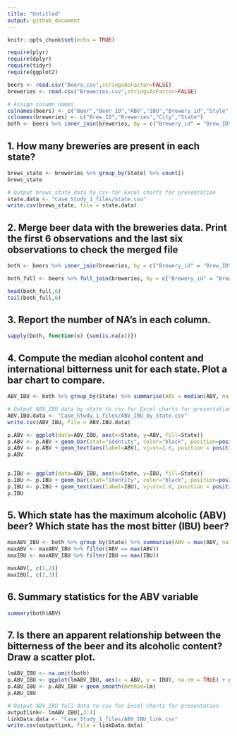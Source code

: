 ```yaml
---
title: "Untitled"
output: github_document
---
```


```r
knitr::opts_chunk$set(echo = TRUE)
```


```r
require(plyr)
require(dplyr)
require(tidyr)
require(ggplot2)

beers <- read.csv("Beers.csv",stringsAsFactor=FALSE)
breweries <- read.csv("Breweries.csv",stringsAsFactor=FALSE)

# Assign column names
colnames(beers) <- c("Beer","Beer_ID","ABV","IBU","Brewery_id","Style","Ounces")
colnames(breweries) <- c("Brew_ID","Breweries","City","State")
both <- beers %>% inner_join(breweries, by = c("Brewery_id" = "Brew_ID"))
```


## 1. How many breweries are present in each state?

``` r
brews_state <- breweries %>% group_by(State) %>% count()
brews_state

# Output brews_state data to csv for Excel charts for presentation
state.data <- "Case_Study_1_files/state.csv"
write.csv(brews_state, file = state.data)
```


## 2. Merge beer data with the breweries data. Print the first 6 observations and the last six observations to check the merged file

```r
both <- beers %>% inner_join(breweries, by = c("Brewery_id" = "Brew_ID"))

both_full <- beers %>% full_join(breweries, by = c("Brewery_id" = "Brew_ID"))

head(both_full,6)
tail(both_full,6)
```


## 3. Report the number of NA's in each column.

```r
sapply(both, function(x) {sum(is.na(x))})
```


## 4. Compute the median alcohol content and international bitterness unit for each state. Plot a bar chart to compare.

```r
ABV_IBU <- both %>% group_by(State) %>% summarise(ABV = median(ABV, na.rm = TRUE), IBU = median(IBU, na.rm = TRUE))

# Output ABV_IBU data by state to csv for Excel charts for presentation
ABV.IBU.data <- "Case_Study_1_files/ABV_IBU_by_State.csv"
write.csv(ABV_IBU, file = ABV.IBU.data)

p.ABV <- ggplot(data=ABV_IBU, aes(x=State, y=ABV, fill=State))
p.ABV <- p.ABV + geom_bar(stat="identity", color="black", position=position_dodge())+theme_minimal()
p.ABV <- p.ABV + geom_text(aes(label=ABV), vjust=1.6, position = position_dodge(0.9), size=2.5)
p.ABV


p.IBU <- ggplot(data=ABV_IBU, aes(x=State, y=IBU, fill=State))
p.IBU <- p.IBU + geom_bar(stat="identity", color="black", position=position_dodge())+theme_minimal()
p.IBU <- p.IBU + geom_text(aes(label=IBU), vjust=1.6, position = position_dodge(0.9), size=2.5)
p.IBU

```


## 5. Which state has the maximum alcoholic (ABV) beer? Which state has the most bitter (IBU) beer?

```r
maxABV_IBU <- both %>% group_by(State) %>% summarise(ABV = max(ABV, na.rm = TRUE), IBU = max(IBU, na.rm = TRUE))
maxABV <- maxABV_IBU %>% filter(ABV == max(ABV))
maxIBU <- maxABV_IBU %>% filter(IBU == max(IBU))

maxABV[, c(1,2)]
maxIBU[, c(1,3)]
```

## 6. Summary statistics for the ABV variable

```r
summary(both$ABV)
```


## 7. Is there an apparent relationship between the bitterness of the beer and its alcoholic content? Draw a scatter plot.

```r
lmABV_IBU <- na.omit(both)
p.ABV_IBU <- ggplot(lmABV_IBU, aes(x = ABV, y = IBU), na.rm = TRUE) + geom_point(na.rm = TRUE) + geom_rug() 
p.ABU_IBU <- p.ABV_IBU + geom_smooth(method=lm)
p.ABU_IBU

# Output ABV_IBU full data to csv for Excel charts for presentation
outputlink<- lmABV_IBU[,3:4]
linkData.data <- "Case_Study_1_files/ABV_IBU_link.csv"
write.csv(outputlink, file = linkData.data)
```


